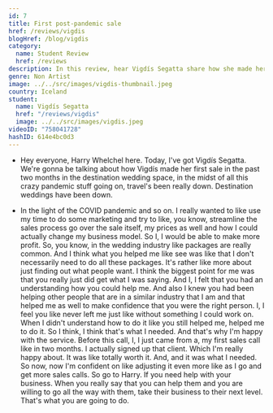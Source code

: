 ```yaml
---
id: 7
title: First post-pandemic sale
href: /reviews/vigdis
blogHref: /blog/vigdis
category:
  name: Student Review
  href: /reviews
description: In this review, hear Vigdís Segatta share how she made her first sale post-pandemic helping couples plan unforgettable weddings in Iceland.
genre: Non Artist
image: ../../src/images/vigdis-thumbnail.jpeg
country: Iceland
student:
  name: Vigdís Segatta
  href: "/reviews/vigdis"
  image: ../../src/images/vigdis.jpeg
videoID: "758041728"
hashID: 614e4bc0d3
---
```


- Hey everyone, Harry Whelchel here. Today, I've got Vigdís Segatta. We're gonna be talking about how Vigdís made her first sale in the past two months in the destination wedding space, in the midst of all this crazy pandemic stuff going on, travel's been really down. Destination weddings have been down.

- In the light of the COVID pandemic and so on. I really wanted to like use my time to do some marketing and try to like, you know, streamline the sales process go over the sale itself, my prices as well and how I could actually change my business model. So I, I would be able to make more profit. So, you know, in the wedding industry like packages are really common. And I think what you helped me like see was like that I don't necessarily need to do all these packages. It's rather like more about just finding out what people want. I think the biggest point for me was that you really just did get what I was saying. And I, I felt that you had an understanding how you could help me. And also I knew you had been helping other people that are in a similar industry that I am and that helped me as well to make confidence that you were the right person. I, I feel you like never left me just like without something I could work on. When I didn't understand how to do it like you still helped me, helped me to do it. So I think, I think that's what I needed. And that's why I'm happy with the service. Before this call, I, I just came from a, my first sales call like in two months. I actually signed up that client. Which I'm really happy about. It was like totally worth it. And, and it was what I needed. So now, now I'm confident on like adjusting it even more like as I go and get more sales calls. So go to Harry. If you need help with your business. When you really say that you can help them and you are willing to go all the way with them, take their business to their next level. That's what you are going to do.
